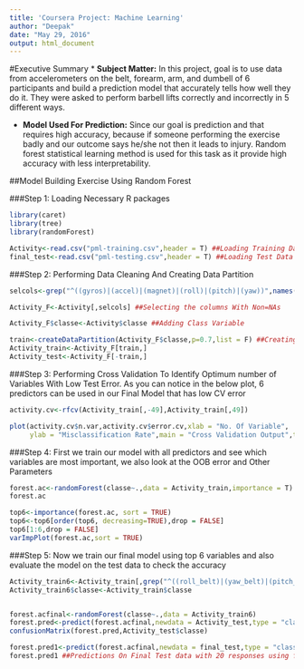 ```yaml
---
title: 'Coursera Project: Machine Learning'
author: "Deepak"
date: "May 29, 2016"
output: html_document
---
```


#Executive Summary
* **Subject Matter:**  In this project, goal is to use data from accelerometers on the belt, forearm, arm, and dumbell of 6 participants and build a prediction model that accurately tells how well they do it. They were asked to perform barbell lifts correctly and incorrectly in 5 different ways. 

* **Model Used For Prediction:** Since our goal is prediction and that requires high accuracy, because if someone performing the exercise badly and our outcome says he/she not then it leads to injury. Random forest statistical learning method is used for this task as it provide high accuracy with less interpretability.

##Model Building Exercise Using Random Forest


###Step 1:  Loading Necessary R packages


```r

library(caret) 
library(tree)
library(randomForest)

Activity<-read.csv("pml-training.csv",header = T) ##Loading Training Data
final_test<-read.csv("pml-testing.csv",header = T) ##Loading Test Data

```

###Step 2:  Performing Data Cleaning And Creating Data Partition


```r

selcols<-grep("^((gyros)|(accel)|(magnet)|(roll)|(pitch)|(yaw))",names(Activity)) 

Activity_F<-Activity[,selcols] ##Selecting the columns With Non=NAs 

Activity_F$classe<-Activity$classe ##Adding Class Variable

train<-createDataPartition(Activity_F$classe,p=0.7,list = F) ##Creating Index For data partition
Activity_train<-Activity_F[train,]
Activity_test<-Activity_F[-train,]


```

###Step 3:  Performing Cross Validation To Identify Optimum number of Variables With Low Test Error. As you can notice in the below plot, 6 predictors can be used in our Final Model that has low CV error


```r

activity.cv<-rfcv(Activity_train[,-49],Activity_train[,49])

plot(activity.cv$n.var,activity.cv$error.cv,xlab = "No. Of Variable",
     ylab = "Misclassification Rate",main = "Cross Validation Output",type = "b")

```

###Step 4:  First we train our model with all predictors and see which variables are most important, we also look at the OOB error and Other Parameters

```r

forest.ac<-randomForest(classe~.,data = Activity_train,importance = T)
forest.ac

top6<-importance(forest.ac, sort = TRUE)
top6<-top6[order(top6, decreasing=TRUE),drop = FALSE]
top6[1:6,drop = FALSE]
varImpPlot(forest.ac,sort = TRUE)

```

###Step 5:  Now we train our final model using top 6 variables and also evaluate the model on the test data to check the accuracy

```r

Activity_train6<-Activity_train[,grep("^((roll_belt)|(yaw_belt)|(pitch_forearm)|(magnet_dumbbell_z)|(magnet_dumbbell_y)|(pitch_belt))",names(Activity_train))]
Activity_train6$classe<-Activity_train$classe


forest.acfinal<-randomForest(classe~.,data = Activity_train6)
forest.pred<-predict(forest.acfinal,newdata = Activity_test,type = "class")
confusionMatrix(forest.pred,Activity_test$classe)

forest.pred1<-predict(forest.acfinal,newdata = final_test,type = "class")
forest.pred1 ##Predictions On Final Test data with 20 responses using final trimmed model 


```

 
